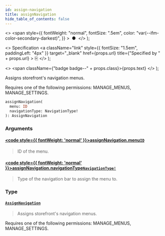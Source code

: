 ```yaml
---
id: assign-navigation
title: assignNavigation
hide_table_of_contents: false
---
```


  <>
    <span
      style={{
        fontWeight: "normal",
        fontSize: ".5em",
        color: "var(--ifm-color-secondary-darkest)",
      }}
    >
      &nbsp;●&nbsp;
    </span>
  </>
);

  <>
    Specification
    <a
      className="link"
      style={{ fontSize: "1.5em", paddingLeft: "4px" }}
      target="\_blank"
      href={props.url}
      title={"Specified by " + props.url}
    >
      ⎘
    </a>
  </>
);

  <>
    <span className={"badge badge--" + props.class}>{props.text}</span>
  </>
);

Assigns storefront's navigation menus.

Requires one of the following permissions: MANAGE_MENUS, MANAGE_SETTINGS.

```graphql
assignNavigation(
  menu: ID
  navigationType: NavigationType!
): AssignNavigation
```

### Arguments

#### [<code style={{ fontWeight: 'normal' }}>assignNavigation.<b>menu</b></code>](#)<Bullet />[`ID`](../../../api-reference/miscellaneous/scalars/id) <Badge class="secondary" text="scalar"/> <Badge class="secondary" text="miscellaneous"/>

> ID of the menu.

#### [<code style={{ fontWeight: 'normal' }}>assignNavigation.<b>navigationType</b></code>](#)<Bullet />[`NavigationType!`](../../../api-reference/miscellaneous/enums/navigation-type) <Badge class="secondary" text="non-null"/> <Badge class="secondary" text="enum"/> <Badge class="secondary" text="miscellaneous"/>

> Type of the navigation bar to assign the menu to.

### Type

#### [`AssignNavigation`](../../../api-reference/miscellaneous/objects/assign-navigation) <Badge class="secondary" text="object"/> <Badge class="secondary" text="miscellaneous"/>

> Assigns storefront's navigation menus.

Requires one of the following permissions: MANAGE_MENUS, MANAGE_SETTINGS.

>
